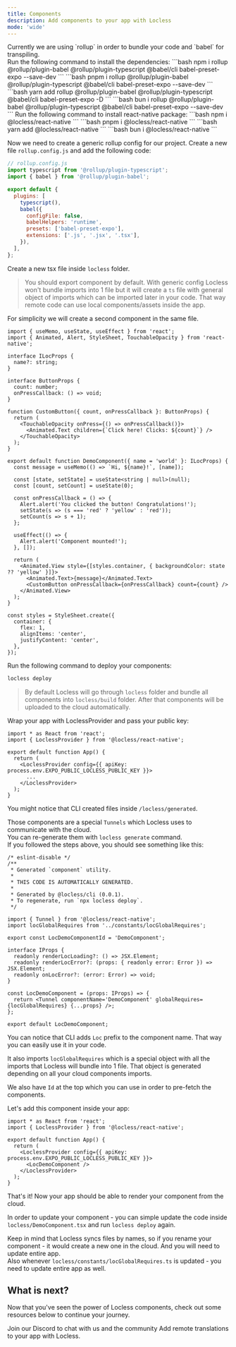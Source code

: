 ---
title: Components
description: Add components to your app with Locless
mode: 'wide'
---

<Steps titleSize="h3">

<Step title="Setup dependencies">
Currently we are using `rollup` in order to bundle your code and `babel` for transpiling.<br />Run the following command to install the dependencies:

<Tabs>
  <Tab title='npm'>
    ```bash 
    npm i rollup @rollup/plugin-babel @rollup/plugin-typescript @babel/cli babel-preset-expo --save-dev 
    ```
  </Tab>
  <Tab title='pnpm'>
    ```bash 
    pnpm i rollup @rollup/plugin-babel @rollup/plugin-typescript @babel/cli babel-preset-expo --save-dev 
    ```
  </Tab>
  <Tab title='yarn'>
    ```bash 
    yarn add rollup @rollup/plugin-babel @rollup/plugin-typescript @babel/cli babel-preset-expo -D 
    ```
  </Tab>
  <Tab title='bun'>
    ```bash 
    bun i rollup @rollup/plugin-babel @rollup/plugin-typescript @babel/cli babel-preset-expo --save-dev 
    ```
  </Tab>
</Tabs>
</Step>

<Step title="Install @locless/react-native">
Run the following command to install react-native package:

<Tabs>
  <Tab title="npm">
  ```bash
  npm i @locless/react-native
  ```
  </Tab>
  <Tab title="pnpm">
  ```bash
  pnpm i @locless/react-native
  ```
  </Tab>
  <Tab title="yarn">
  ```bash
  yarn add @locless/react-native
  ```
  </Tab>
  <Tab title="bun">
  ```bash
  bun i @locless/react-native
  ```
  </Tab>
</Tabs>
</Step>

<Step  title="Create rollup config">

Now we need to create a generic rollup config for our project. Create a new file `rollup.config.js` and add the following code:

```js /rollup.config.js
// rollup.config.js
import typescript from '@rollup/plugin-typescript';
import { babel } from '@rollup/plugin-babel';

export default {
  plugins: [
    typescript(),
    babel({
      configFile: false,
      babelHelpers: 'runtime',
      presets: ['babel-preset-expo'],
      extensions: ['.js', '.jsx', '.tsx'],
    }),
  ],
};
```

</Step>

<Step  title="Create a first component">

Create a new tsx file inside `locless` folder.

> You should export component by default. With generic config Locless won't bundle imports into 1 file but it will create a `ts` file with general object of imports which can be imported later in your code. That way remote code can use local components/assets inside the app.

For simplicity we will create a second component in the same file.

```tsx /locless/DemoComponent.tsx
import { useMemo, useState, useEffect } from 'react';
import { Animated, Alert, StyleSheet, TouchableOpacity } from 'react-native';

interface ILocProps {
  name?: string;
}

interface ButtonProps {
  count: number;
  onPressCallback: () => void;
}

function CustomButton({ count, onPressCallback }: ButtonProps) {
  return (
    <TouchableOpacity onPress={() => onPressCallback()}>
      <Animated.Text children={`Click here! Clicks: ${count}`} />
    </TouchableOpacity>
  );
}

export default function DemoComponent({ name = 'world' }: ILocProps) {
  const message = useMemo(() => `Hi, ${name}!`, [name]);

  const [state, setState] = useState<string | null>(null);
  const [count, setCount] = useState(0);

  const onPressCallback = () => {
    Alert.alert('You clicked the button! Congratulations!');
    setState(s => (s === 'red' ? 'yellow' : 'red'));
    setCount(s => s + 1);
  };

  useEffect(() => {
    Alert.alert('Component mounted!');
  }, []);

  return (
    <Animated.View style={[styles.container, { backgroundColor: state ?? 'yellow' }]}>
      <Animated.Text>{message}</Animated.Text>
      <CustomButton onPressCallback={onPressCallback} count={count} />
    </Animated.View>
  );
}

const styles = StyleSheet.create({
  container: {
    flex: 1,
    alignItems: 'center',
    justifyContent: 'center',
  },
});
```

</Step>

<Step title="Publish your components">
Run the following command to deploy your components:

```bash
locless deploy
```

> By default Locless will go through `locless` folder and bundle all components into `locless/build` folder. After that components will be uploaded to the cloud automatically.
</Step>

<Step  title="Add Locless Provider">

Wrap your app with LoclessProvider and pass your public key:

```tsx /app.tsx
import * as React from 'react';
import { LoclessProvider } from '@locless/react-native';

export default function App() {
  return (
    <LoclessProvider config={{ apiKey: process.env.EXPO_PUBLIC_LOCLESS_PUBLIC_KEY }}>
      ...
    </LoclessProvider>
  );
}
````

</Step>

<Step  title="Add component inside app">

You might notice that CLI created files inside `/locless/generated`.

Those components are a special `Tunnels` which Locless uses to communicate with the cloud.<br />
You can re-generate them with `locless generate` command.<br />
If you followed the steps above, you should see something like this:

```tsx /locless/generated/LocDemoComponent.tsx
/* eslint-disable */
/**
 * Generated `component` utility.
 *
 * THIS CODE IS AUTOMATICALLY GENERATED.
 *
 * Generated by @locless/cli (0.0.1).
 * To regenerate, run `npx locless deploy`.
 */

import { Tunnel } from '@locless/react-native';
import locGlobalRequires from '../constants/locGlobalRequires';

export const LocDemoComponentId = 'DemoComponent';

interface IProps {
  readonly renderLocLoading?: () => JSX.Element;
  readonly renderLocError?: (props: { readonly error: Error }) => JSX.Element;
  readonly onLocError?: (error: Error) => void;
}

const LocDemoComponent = (props: IProps) => {
  return <Tunnel componentName='DemoComponent' globalRequires={locGlobalRequires} {...props} />;
};

export default LocDemoComponent;
```

You can notice that CLI adds `Loc` prefix to the component name. That way you can easily use it in your code.

It also imports `locGlobalRequires` which is a special object with all the imports that Locless will bundle into 1 file. That object is generated depending on all your cloud components imports.

We also have `Id` at the top which you can use in order to pre-fetch the components.

Let's add this component inside your app:

```tsx /app.tsx
import * as React from 'react';
import { LoclessProvider } from '@locless/react-native';

export default function App() {
  return (
    <LoclessProvider config={{ apiKey: process.env.EXPO_PUBLIC_LOCLESS_PUBLIC_KEY }}>
      <LocDemoComponent />
    </LoclessProvider>
  );
}
```

That's it! Now your app should be able to render your component from the cloud.

</Step>

<Step  title="Update cloud component">

In order to update your component - you can simple update the code inside `locless/DemoComponent.tsx` and run `locless deploy` again.

Keep in mind that Locless syncs files by names, so if you rename your component - it would create a new one in the cloud. And you will need to update entire app.<br />
Also whenever `locless/constants/locGlobalRequires.ts` is updated - you need to update entire app as well.

</Step>

</Steps>

## What is next?

Now that you've seen the power of Locless components, check out some resources below to continue your journey.

<CardGroup cols={2}>
  <Card title='Discord' icon='discord' href='https://locless.com/discord'>
    Join our Discord to chat with us and the community
  </Card>
  <Card title='Translations' icon='globe' href='/setup/translations/introduction'>
    Add remote translations to your app with Locless.
  </Card>
</CardGroup>
